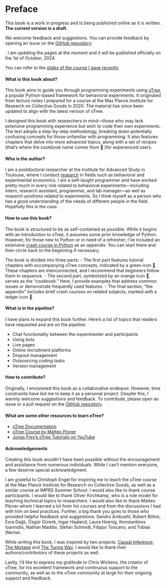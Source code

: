 # Preface {.unnumbered}

::: {.callout-note}
This book is a work in progress and is being published online as it is written. **The current version is a draft**. 

We welcome feedback and suggestions. You can provide feedback by opening an issue on the [GitHub repository](www.github.com/aseyq/experimentcookbook).



. I am updating the pages at the moment and it will be published officially on the 1st of October, 2024. 

You can refer to the [slides of the course I gave recently](https://github.com/aseyq/imprs).


:::

#### What is this book about?

This book aims to guide you through programming experiments using [oTree](http://www.otree.org/), a popular Python-based framework for behavioral experiments. It originated from lecture notes I prepared for a course at the Max Planck Institute for Research on Collective Goods in 2020. The material has since been updated to align with the latest version of oTree.

I designed this book with researchers in mind—those who may lack extensive programming experience but wish to code their own experiments. The text adopts a step-by-step methodology, breaking down potentially confusing concepts for those unfamiliar with programming. It also features chapters that delve into more advanced topics, along with a set of recipes (that's where the cookbook name comes from 🙂 )for experienced users.

#### Who is the author?

I am a postdoctoral researcher at the Institute for Advanced Study in Toulouse, where I conduct [research](https://www.saral.it/) in fields such as behavioral and experimental economics. I am a self-taught programmer and have worked pretty much in every role related to behavioral experiments—including intern, research assistant, programmer, and lab manager—as well as research positions related to experiments. So I think myself as a person who has a good understanding of the needs of different people in the field. Hopefully this is the case.


#### How to use this book?

The book is structured to be as self-contained as possible. While it begins with an introduction to oTree, it assumes some prior knowledge of Python. However, for those new to Python or in need of a refresher, I've included an extensive [crash course in Python](part_python/python-intro.qmd) as an appendix. You can start there and then circle back to the beginning if necessary.

The book is divided into three parts: 
- The first part features tutorial chapters with accompanying oTree concepts, indicated by a green icon 📗. These chapters are interconnected, and I recommend that beginners follow them in sequence.
- The second part, symbolized by an orange icon 📙, serves as the "cookbook." Here, I provide examples that address common issues or demonstrate frequently used features.
- The final section, "the appendix" includes brief crash courses on related subjects, marked with a ledger icon 📒.

#### What is in the pipeline?

I have plans to expand this book further. Here's a list of topics that readers have requested and are on the pipeline:

- Chat functionality between the experimenter and participants
- Using bots
- Live pages
- Online recruitment platforms
- Dropout management
- Outsourcing coding tasks
- Version management

#### How to contribute?

Originally, I envisioned this book as a collaborative endeavor. However, time constraints have led me to keep it as a personal project. Despite this, I warmly welcome suggestions and feedback. To contribute, please open an issue or a pull request on the [GitHub repository](www.github.com/aseyq/experimentcookbook).
<!-- 
If you find this book useful and would like to contribute to its costs, you can do so by "buying me a coffee" using the button below. 
<script type="text/javascript" src="https://cdnjs.buymeacoffee.com/1.0.0/button.prod.min.js" data-name="bmc-button" data-slug="aseyq" data-color="#FFDD00" data-emoji=""  data-font="Cookie" data-text="Buy me a coffee" data-outline-color="#000000" data-font-color="#000000" data-coffee-color="#ffffff" ></script> -->

#### What are some other resources to learn oTree?
- [oTree Documentation](https://otree.readthedocs.io/en/latest/)
- [oTree Course by Matteo Ploner](https://matteoploner.eco.unitn.it/courses/oTreeIntro/oTree.html)
- [Jonas Frey's oTree Tutorials on YouTube](https://www.youtube.com/watch?v=OzkFvVhoHr0&list=PLBL9eqPcwzGPli11Yighw5LWwzIifEFd_)


#### Acknowledgements

Creating this book wouldn't have been possible without the encouragement and assistance from numerous individuals. While I can't mention everyone, a few deserve special acknowledgment. 

I am grateful to Christoph Engel for inspiring me to teach the oTree course at the Max Planck Institute for Research on Collective Goods, as well as a similar course at IMPRS Summer School. I would also like to thank course participants. I would like to thank Oliver Kirchkamp, who is a role model for teaching technical topics to researchers. I would also like to thank Matteo Ploner whom I learned a lot from his courses and from the discussions I had with him on best practices. Further, a big thank you goes to those who provided helpful feedback and suggestions: Sandro Ambuehl, Robert Böhm, Esra Dağlı, Özgür Gürerk, Ingar Haaland, Laura Hoenig, Konstantinos Ioannidis, Nathan Maddix, Stefan Schmidt, Filippo Toscano, and Tobias Werner.

While writing this book, I was inspired by two projects:  [Causal Inference: The Mixtape](https://mixtape.scunning.com/) and [The Turing Way](https://the-turing-way.netlify.app/index.html). I would like to thank their authors/contributors of these projects as well.

Lastly, I'd like to express my gratitude to Chris Wickens, the creator of oTree, for his excellent framework and continuous support to the community, as well as to the oTree community at large for their ongoing support and feedback.



